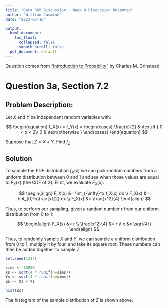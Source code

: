 ```yaml
---
title: "Data 605 Discussion - Week 8 Discussion Response"
author: "William Jasmine"
date: "2023-03-16"

output:
  html_document:
    toc_float:
      collapsed: false
      smooth_scroll: false
  pdf_document: default
---
```


Question comes from ["Introduction to Probability"](https://math.dartmouth.edu/~prob/prob/prob.pdf) by Charles M. Grinstead.

# Question 3a, Section 7.2
## Problem Description:

Let $X$ and $Y$ be independent random variables with:

$$
\begin{equation}
f_X(x) = f_Y(x) =     
  \begin{cases}
        \frac{x}{2} & \text{if } 0 < x < 2\\
        0 & \text{otherwise }
  \end{cases}
\end{equation}
$$

Suppose that $Z = X + Y$. Find $f_Z$.

## Solution 

To sample the PDF distribution $f_X(x)$ we can pick random numbers from a uniform distribution between 0 and 1 and see when those values are equal to $F_X(x)$ (the CDF of $X$). First, we evaluate $F_X(x)$: 


$$
\begin{align}
F_X(x) &= \int_{-\infty}^x f_X(x) dx \\
F_X(x) &= \int_{0}^x\frac{x}{2} dx \\
F_X(x) &= \frac{x^2}{4}
\end{align}
$$

Thus, to perform our sampling, given a random number $r$ from our uniform distribution from 0 to 1: 

$$
\begin{align}
F_X(x) &= r \\
\frac{x^2}{4} &= r \\
x &= \sqrt{4r}
\end{align}
$$

Thus, to randomly sample $X$ and $Y$, we can sample a uniform distribution from 0 to 1, multiply it by four, and take its square root. These numbers can then be added together to sample $Z$:

```r
set.seed(1234)

sims <- 10000
Xs <- sqrt(4 * runif(n=sims))
Ys <- sqrt(4 * runif(n=sims))
Zs <- Xs + Ys

hist(Zs)
```

The histogram of the sample distribution of $Z$ is shown above. 
